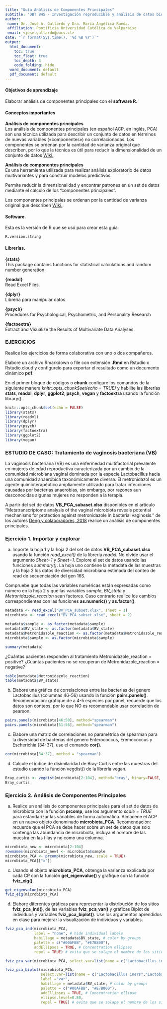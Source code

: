 ```yaml
---
title: "Guía Análisis de Componentes Principales"
subtitle: 'DBT 845 - Investigación reproducible y análisis de datos biotecnológicos con R.'
author:
 name: Dr. José A. Gallardo y Dra. María Angélica Rueda.
 affiliation: Pontificia Universidad Católica de Valparaíso
 email: <jose.gallardo@pucv.cl>
date: "`r format(Sys.time(), '%d %B %Y')`"
output:
  html_document:
    toc: true
    toc_float: true
    toc_depth: 3
    code_folding: hide
  word_document: default
  pdf_document: default
---
```


#### Objetivos de aprendizaje

Elaborar análisis de componentes principales con el
 **software R**.
  
#### Conceptos importantes

**Análisis de componentes principales**  
Los análisis de componentes principales (en español ACP, en inglés, PCA) son una técnica utilizada para describir un conjunto de datos en términos de nuevas variables («componentes») no correlacionadas. Los componentes se ordenan por la cantidad de varianza original que describen, por lo que la técnica es útil para reducir la dimensionalidad de un conjunto de datos [Wiki.](https://es.wikipedia.org/wiki/An%C3%A1lisis_de_componentes_principales).

**Análisis de componentes principales**  
Es una herramienta utilizada para realizar análisis exploratorio de datos multivariantes y para construir modelos predictivos.

Permite reducir la dimensionalidad y encontrar patrones en un set de datos mediante el calculo de los “componentes principales”.

Los componentes principales se ordenan por la cantidad de varianza original que describen [Wiki.](https://es.wikipedia.org/wiki/An%C3%A1lisis_de_componentes_principales).

#### Software.

Esta es la versión de R que se usó para crear esta guía.
```r
R.version.string
```

#### Librerías.
  
**{stats}**  
This package contains functions for statistical calculations and random number generation.

**{readxl}**  
Read Excel Files.
  
**{dplyr}**  
Librería para manipular datos.

**{psych}**  
Procedures for Psychological, Psychometric, and Personality
Research

**{factoextra}**  
Extract and Visualize the Results of Multivariate Data Analyses.


### EJERCICIOS

Realice los ejercicios de forma colaborativa con uno o dos compañeros.

Elabore un archivo Rmarkdown o file con extensión **.Rmd** en Rstudio o Rstudio.cloud y configurelo para exportar el resultado como un documento dinámico **pdf**. 

En el primer bloque de códigos o **chunk** configure los comandos de la siguiente manera *knitr::opts_chunk$set(echo = TRUE)* y habilite las librerías **stats**, **readxl**, **dplyr**, **ggplot2**, **psych**, **vegan** y **factoextra** usando la función library().

```r
knitr::opts_chunk$set(echo = FALSE)
library(stats)
library(readxl)
library(dplyr)
library(psych)
library(factoextra)
library(ggplot2)
library(vegan)
```

### ESTUDIO DE CASO: Tratamiento de vaginosis bacteriana (VB)
La vaginosis bacteriana (VB) es una enfermedad multifactorial prevalente en mujeres de
edad reproductiva caracterizada por un cambio de la comunidad microbiana vaginal dominada por la especie Lactobacillus hacia una comunidad anaeróbica taxonómicamente diversa. El metronidazol es un agente quimioterapéutico ampliamente utilizado para tratar infecciones causadas por bacterias anaerobias, sin embargo, por razones aun desconocidas algunas mujeres no responden a la terapia. 

A partir del set de datos **VB_PCA_subaset.xlsx** disponibles en el articulo "Metatranscriptome analysis of the vaginal microbiota reveals potential mechanisms for protection against metronidazole in bacterial
vaginosis."  de los autores [Deng y colaboradores, 2018](https://doi.org/10.1128/mSphereDirect.00262-18.) realice un análisis de componentes principales.

### **Ejercicio 1.** Importar y explorar

a) Importe la hoja 1 y la hoja 2 del set de datos **VB_PCA_subaset.xlsx** usando la función *read_excel()* de la librería *readxl*. No olvide usar el argumento *Sheet=1* y *Sheet=1*. Explore el set de datos usando las funciones *summary()*. La hoja uno contiene la metadata de las muestras y la hoja 2 los datos de diversidad microbiana estimada del conteo de read de secuenciación del gen 16S. 

Compruebe que todas las variables numéricas están expresadas como número en la hoja 2 y que las variables *sample*, *BV_state* y *Metronidazole_reaction* sean factores. Caso contrario realice los cambios correspondientes con las funciones **as.numeric()** y **as.factor()**. 


```r
metadata <- read_excel("BV_PCA_subset.xlsx", sheet = 1)
microbiota <- read_excel("BV_PCA_subset.xlsx", sheet = 2)

metadata$sample <- as.factor(metadata$sample)
metadata$BV_state <- as.factor(metadata$BV_state)
metadata$Metronidazole_reaction <- as.factor(metadata$Metronidazole_reaction)
microbiota$sample <- as.factor(microbiota$sample)

summary(metadata)

```

¿Cuántas pacientes responden al tratamiento Metronidazole_reaction = positive?
¿Cuántas pacientes no se recuperan de Metronidazole_reaction = negative?

```r
table(metadata$Metronidazole_reaction)
table(metadata$BV_state)
```


b) Elabore una gráfica de correlaciones entre las bacterias del genero Lactobacillus (columnas 46-56) usando la función **pairs.panels()**. Recomendación: grafique de a 4-5 especies por panel, recuerde que los datos son conteos, por lo que NO es recomendable usar correlación de pearson.

```r
pairs.panels(microbiota[46:50], method="spearman")
pairs.panels(microbiota[51:56], method="spearman")
```

c) Elabore una matriz de correlaciones no paramétrica de spearman para la diversidad de bacterias del genero Enterococcus, Eremococcus y Escherichia (34-37), use el comando **cor()**.

```r
cor(microbiota[34:37], method = "spearman")
```


d) Calcule el índice de disimilaridad de Bray-Curtis entre las muestras del estudio usando la función vegdist() de la librería vegan. 

```r
Bray_curtis <- vegdist(microbiota[2:104], method="bray", binary=FALSE, diag=TRUE, upper=FALSE, na.rm = FALSE)
Bray_curtis
```



### **Ejercicio 2.** Análisis de Componentes Principales

a) Realice un análisis de componentes principales para el set de datos de microbiota con la función **prcomp**, use los argumento *scale = TRUE* para estandarizar las variables de forma automática. Almacene el ACP en un nuevo objeto denominado **microbiota_PCA**. Recomendación: recuerde que el PCA se debe hacer sobre un set de datos que solo contenga las abundancia de microbiota, incluya el nombre de las muestra en las filas y no como una columna.

```r
microbiota_new <- microbiota[2:104]
rownames(microbiota_new) <- microbiota$sample
microbiota_PCA <- prcomp(microbiota_new, scale = TRUE)
microbiota_PCA[["x"]]
```

c) Usando el objeto **microbiota_PCA**, obtenga la varianza explicada por cada CP con la función **get_eigenvalue()** y grafique con la función **fviz_eig()**.

```r
get_eigenvalue(microbiota_PCA)
fviz_eig(microbiota_PCA)

```

d) Elabore diferentes gráficas para representar la distribución de los sitios **fviz_pca_ind()**, de las variables **fviz_pca_var()** y gráficas Biplot de individuos y variables **fviz_pca_biplot()**. Use los argumentos aprendidos en clase para mejorar la visualización de individuos y variables.

```r
fviz_pca_ind(microbiota_PCA,
             label = "none", # hide individual labels
             habillage = metadata$BV_state, # color by groups
             palette = c("#00AFBB", "#E7B800"),
             addEllipses = TRUE, # Concentration ellipses
             repel = TRUE) # evita que se solape el nombre de los sitios
```


```r
fviz_pca_var(microbiota_PCA, select.var=list(name = c("Lactobacillus iners","Lactobacillus crispatus", "Gardnerella vaginalis", "Atopobium vaginae")))
```


```r
fviz_pca_biplot(microbiota_PCA, 
                select.var=list(name = c("Lactobacillus iners","Lactobacillus crispatus", "Gardnerella vaginalis", "Atopobium vaginae")),              
                label ="var",
                habillage = metadata$BV_state, # color by groups
                palette = c("#00AFBB", "#E7B800"),
                addEllipses = TRUE, # Concentration ellipse
                ellipse.level=0.80,
                repel = TRUE) # evita que se solape el nombre de los sitios
```

